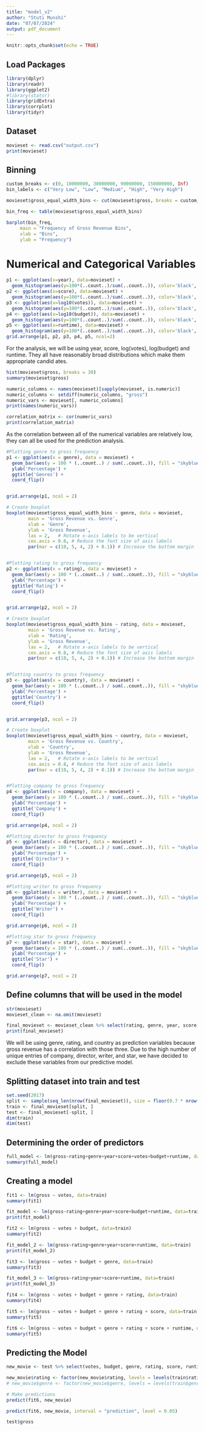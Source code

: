 ```yaml
---
title: "model_v2"
author: "Stuti Munshi"
date: "07/07/2024"
output: pdf_document
---
```


```r
knitr::opts_chunk$set(echo = TRUE)
```

## Load Packages
```r
library(dplyr)   
library(readr)  
library(ggplot2)
#library(statsr)
library(gridExtra)
library(corrplot)
library(tidyr)
```

## Dataset 
```r
movieset <- read.csv("output.csv")
print(movieset)
```


## Binning

```r
custom_breaks <- c(0, 10000000, 30000000, 90000000, 150000000, Inf)
bin_labels <- c("Very Low", "Low", "Medium", "High", "Very High")

movieset$gross_equal_width_bins <- cut(movieset$gross, breaks = custom_breaks, labels = bin_labels, include.lowest = TRUE, right = FALSE)

bin_freq <- table(movieset$gross_equal_width_bins)

barplot(bin_freq, 
     main = "Frequency of Gross Revenue Bins",
     xlab = "Bins",
     ylab = "Frequency")

```

# Numerical and Categorical Variables

```r

p1 <- ggplot(aes(x=year), data=movieset) + 
  geom_histogram(aes(y=100*(..count..)/sum(..count..)), color='black', fill='white') + ylab('percentage') + ggtitle('year')
p2 <- ggplot(aes(x=score), data=movieset) +
  geom_histogram(aes(y=100*(..count..)/sum(..count..)), color='black', fill='white') + ylab('percentage') + ggtitle('score')
p3 <- ggplot(aes(x=log10(votes)), data=movieset) +
  geom_histogram(aes(y=100*(..count..)/sum(..count..)), color='black', fill='white') + ylab('percentage') + ggtitle('votes')
p4 <- ggplot(aes(x=log10(budget)), data=movieset) +
  geom_histogram(aes(y=100*(..count..)/sum(..count..)), color='black', fill='white') + ylab('percentage') + ggtitle('budget')
p5 <- ggplot(aes(x=runtime), data=movieset) +
  geom_histogram(aes(y=100*(..count..)/sum(..count..)), color='black', fill='white') + ylab('percentage') + ggtitle('runtime')
grid.arrange(p1, p2, p3, p4, p5, ncol=2)

```
For the analysis, we will be using year, score, log(votes), log(budget) and runtime. They all have reasonably broad distributions which make them appropriate candid ates.

```r
hist(movieset$gross, breaks = 30)
summary(movieset$gross)

numeric_columns <- names(movieset)[sapply(movieset, is.numeric)]
numeric_columns <- setdiff(numeric_columns, "gross")
numeric_vars <- movieset[, numeric_columns]
print(names(numeric_vars))

correlation_matrix <- cor(numeric_vars)
print(correlation_matrix)
```
As the correlation between all of the numerical variables are relatively low, they can all be used for the prediction analysis. 

```r

#Plotting genre to gross frequency
p1 <- ggplot(aes(x = genre), data = movieset) +
  geom_bar(aes(y = 100 * (..count..) / sum(..count..)), fill = "skyblue", color = "black") +
  ylab('Percentage') +
  ggtitle('Genres') +
  coord_flip()


grid.arrange(p1, ncol = 2)

# Create boxplot
boxplot(movieset$gross_equal_width_bins ~ genre, data = movieset,
        main = 'Gross Revenue vs. Genre', 
        xlab = 'Genre', 
        ylab = 'Gross Revenue',
        las = 2,   # Rotate x-axis labels to be vertical
        cex.axis = 0.8, # Reduce the font size of axis labels
        par(mar = c(10, 5, 4, 2) + 0.1)) # Increase the bottom margin


#Plotting rating to gross frequency
p2 <- ggplot(aes(x = rating), data = movieset) +
  geom_bar(aes(y = 100 * (..count..) / sum(..count..)), fill = "skyblue", color = "black") +
  ylab('Percentage') +
  ggtitle('Rating') +
  coord_flip()


grid.arrange(p2, ncol = 2)

# Create boxplot
boxplot(movieset$gross_equal_width_bins ~ rating, data = movieset,
        main = 'Gross Revenue vs. Rating', 
        xlab = 'Rating', 
        ylab = 'Gross Revenue',
        las = 2,   # Rotate x-axis labels to be vertical
        cex.axis = 0.8, # Reduce the font size of axis labels
        par(mar = c(10, 5, 4, 2) + 0.1)) # Increase the bottom margin


#Plotting country to gross frequency
p3 <- ggplot(aes(x = country), data = movieset) +
  geom_bar(aes(y = 100 * (..count..) / sum(..count..)), fill = "skyblue", color = "black") +
  ylab('Percentage') +
  ggtitle('Country') +
  coord_flip()


grid.arrange(p3, ncol = 2)

# Create boxplot
boxplot(movieset$gross_equal_width_bins ~ country, data = movieset,
        main = 'Gross Revenue vs. Country', 
        xlab = 'Country', 
        ylab = 'Gross Revenue',
        las = 2,   # Rotate x-axis labels to be vertical
        cex.axis = 0.8, # Reduce the font size of axis labels
        par(mar = c(10, 5, 4, 2) + 0.1)) # Increase the bottom margin


#Plotting company to gross frequency
p4 <- ggplot(aes(x = company), data = movieset) +
  geom_bar(aes(y = 100 * (..count..) / sum(..count..)), fill = "skyblue", color = "black") +
  ylab('Percentage') +
  ggtitle('Company') +
  coord_flip()

grid.arrange(p4, ncol = 2)

#Plotting director to gross frequency
p5 <- ggplot(aes(x = director), data = movieset) +
  geom_bar(aes(y = 100 * (..count..) / sum(..count..)), fill = "skyblue", color = "black") +
  ylab('Percentage') +
  ggtitle('Director') +
  coord_flip()

grid.arrange(p5, ncol = 2)

#Plotting writer to gross frequency
p6 <- ggplot(aes(x = writer), data = movieset) +
  geom_bar(aes(y = 100 * (..count..) / sum(..count..)), fill = "skyblue", color = "black") +
  ylab('Percentage') +
  ggtitle('Writer') +
  coord_flip()

grid.arrange(p6, ncol = 2)

#Plotting star to gross frequency
p7 <- ggplot(aes(x = star), data = movieset) +
  geom_bar(aes(y = 100 * (..count..) / sum(..count..)), fill = "skyblue", color = "black") +
  ylab('Percentage') +
  ggtitle('Star') +
  coord_flip()

grid.arrange(p7, ncol = 2)


```

## Define columns that will be used in the model
```r
str(movieset)
movieset_clean <- na.omit(movieset)

final_movieset <- movieset_clean %>% select(rating, genre, year, score, votes, budget, gross, runtime)
print(final_movieset)
```

We will be using genre, rating, and country as prediction variables because gross revenue has a correlation with those three. Due to the high number of unique entries of company, director, writer, and star, we have decided to exclude these variables from our predictive model.

## Splitting dataset into train and test
```r
set.seed(2017)
split <- sample(seq_len(nrow(final_movieset)), size = floor(0.7 * nrow(final_movieset)))
train <- final_movieset[split, ]
test <- final_movieset[-split, ]
dim(train)
dim(test)
```

## Determining the order of predictors 
```r
full_model <- lm(gross~rating+genre+year+score+votes+budget+runtime, data=train)
summary(full_model)
```
## Creating a model 
```r
fit1 <- lm(gross ~ votes, data=train)
summary(fit1)
```

```r
fit_model <- lm(gross~rating+genre+year+score+budget+runtime, data=train)
print(fit_model)
```

```r
fit2 <- lm(gross ~ votes + budget, data=train)
summary(fit2)
```

```r
fit_model_2 <- lm(gross~rating+genre+year+score+runtime, data=train)
print(fit_model_2)
```

```r
fit3 <- lm(gross ~ votes + budget + genre, data=train)
summary(fit3)
```

```r
fit_model_3 <- lm(gross~rating+year+score+runtime, data=train)
print(fit_model_3)
```

```r
fit4 <- lm(gross ~ votes + budget + genre + rating, data=train)
summary(fit4)
```

```r
fit5 <- lm(gross ~ votes + budget + genre + rating + score, data=train)
summary(fit5)
```

```r
fit6 <- lm(gross ~ votes + budget + genre + rating + score + runtime, data=train)
summary(fit5)
```

## Predicting the Model
```r
new_movie <- test %>% select(votes, budget, genre, rating, score, runtime)

new_movie$rating <- factor(new_movie$rating, levels = levels(train$rating))
# new_movie$genre <- factor(new_movie$genre, levels = levels(train$genre))

# Make predictions
predict(fit6, new_movie)
```
```r
predict(fit6, new_movie, interval = "prediction", level = 0.05)
```

```r
test$gross
```